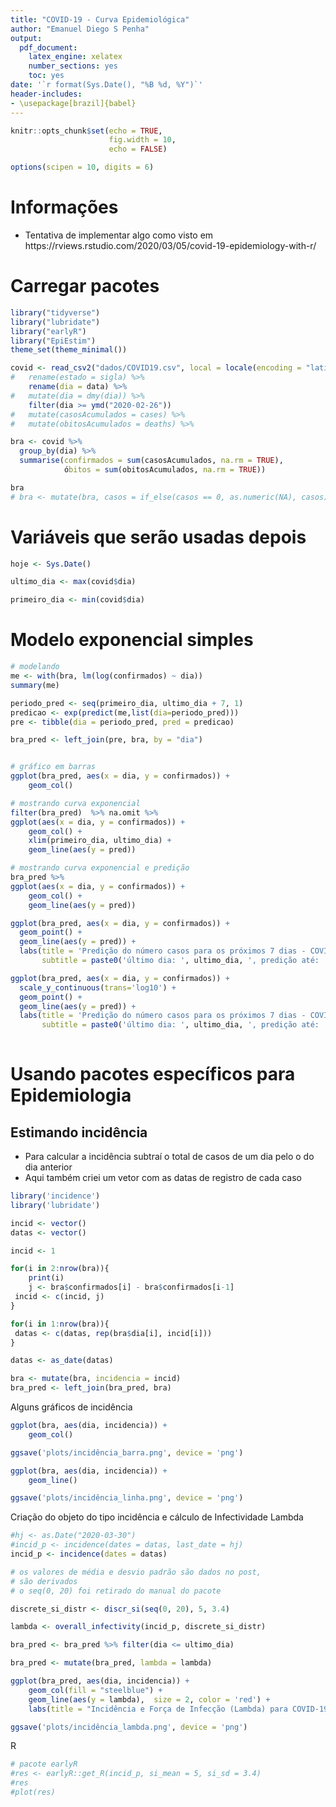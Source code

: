 ---
title: "COVID-19 - Curva Epidemiológica"
author: "Emanuel Diego S Penha"
output:
  pdf_document:
    latex_engine: xelatex
    number_sections: yes
    toc: yes
date: '`r format(Sys.Date(), "%B %d, %Y")`'
header-includes:
- \usepackage[brazil]{babel}
---

```{r setup, include=FALSE}
knitr::opts_chunk$set(echo = TRUE,
                      fig.width = 10,
                      echo = FALSE)

options(scipen = 10, digits = 6)
```

# Informações

- Tentativa de implementar algo como visto em 
https://rviews.rstudio.com/2020/03/05/covid-19-epidemiology-with-r/

# Carregar pacotes

```{r}
library("tidyverse")
library("lubridate")
library("earlyR")
library("EpiEstim")
theme_set(theme_minimal())

covid <- read_csv2("dados/COVID19.csv", local = locale(encoding = "latin1")) %>%
#	rename(estado = sigla) %>%
	rename(dia = data) %>%
#	mutate(dia = dmy(dia)) %>%
	filter(dia >= ymd("2020-02-26"))
#	mutate(casosAcumulados = cases) %>%
#	mutate(obitosAcumulados = deaths) %>%

bra <- covid %>%
  group_by(dia) %>%
  summarise(confirmados = sum(casosAcumulados, na.rm = TRUE),
            óbitos = sum(obitosAcumulados, na.rm = TRUE)) 

bra
# bra <- mutate(bra, casos = if_else(casos == 0, as.numeric(NA), casos)) 
```

# Variáveis que serão usadas depois
```{r}
hoje <- Sys.Date()

ultimo_dia <- max(covid$dia)

primeiro_dia <- min(covid$dia)

```

# Modelo exponencial simples

```{r}
# modelando
me <- with(bra, lm(log(confirmados) ~ dia))
summary(me)

periodo_pred <- seq(primeiro_dia, ultimo_dia + 7, 1)
predicao <- exp(predict(me,list(dia=periodo_pred)))
pre <- tibble(dia = periodo_pred, pred = predicao)

bra_pred <- left_join(pre, bra, by = "dia")


# gráfico em barras
ggplot(bra_pred, aes(x = dia, y = confirmados)) +
	geom_col() 

# mostrando curva exponencial 
filter(bra_pred)  %>% na.omit %>%
ggplot(aes(x = dia, y = confirmados)) +
	geom_col() +
	xlim(primeiro_dia, ultimo_dia) +
	geom_line(aes(y = pred))

# mostrando curva exponencial e predição
bra_pred %>%
ggplot(aes(x = dia, y = confirmados)) +
	geom_col() +
	geom_line(aes(y = pred))

ggplot(bra_pred, aes(x = dia, y = confirmados)) +
  geom_point() +
  geom_line(aes(y = pred)) + 
  labs(title = 'Predição do número casos para os próximos 7 dias - COVID-19',
       subtitle = paste0('último dia: ', ultimo_dia, ', predição até: ', ultimo_dia + 7) ) 

ggplot(bra_pred, aes(x = dia, y = confirmados)) +
  scale_y_continuous(trans='log10') + 
  geom_point() +
  geom_line(aes(y = pred)) + 
  labs(title = 'Predição do número casos para os próximos 7 dias - COVID-19',
       subtitle = paste0('último dia: ', ultimo_dia, ', predição até: ', ultimo_dia + 7) ) 
  

```

# Usando pacotes específicos para Epidemiologia


## Estimando incidência
- Para calcular a incidência subtraí o total de casos de um dia pelo o do dia anterior
- Aqui também criei um vetor com as datas de registro de cada caso

```{r}
library('incidence')
library('lubridate')

incid <- vector()
datas <- vector()

incid <- 1

for(i in 2:nrow(bra)){
	print(i)
	j <- bra$confirmados[i] - bra$confirmados[i-1]
 incid <- c(incid, j)
}

for(i in 1:nrow(bra)){
 datas <- c(datas, rep(bra$dia[i], incid[i]))
}

datas <- as_date(datas)

bra <- mutate(bra, incidencia = incid)
bra_pred <- left_join(bra_pred, bra)

```

Alguns gráficos de incidência


```{r}

ggplot(bra, aes(dia, incidencia)) + 
	geom_col() 

ggsave('plots/incidência_barra.png', device = 'png')

ggplot(bra, aes(dia, incidencia)) + 
	geom_line() 

ggsave('plots/incidência_linha.png', device = 'png')
```

Criação do objeto do tipo incidência e cálculo de Infectividade Lambda

```{r}
#hj <- as.Date("2020-03-30")
#incid_p <- incidence(dates = datas, last_date = hj)
incid_p <- incidence(dates = datas)

# os valores de média e desvio padrão são dados no post, 
# são derivados 
# o seq(0, 20) foi retirado do manual do pacote 

discrete_si_distr <- discr_si(seq(0, 20), 5, 3.4)

lambda <- overall_infectivity(incid_p, discrete_si_distr)

bra_pred <- bra_pred %>% filter(dia <= ultimo_dia)

bra_pred <- mutate(bra_pred, lambda = lambda) 

ggplot(bra_pred, aes(dia, incidencia)) +
	geom_col(fill = "steelblue") +
	geom_line(aes(y = lambda),  size = 2, color = 'red') +
	labs(title = "Incidência e Força de Infecção (Lambda) para COVID-19, Brasil")

ggsave('plots/incidência_lambda.png', device = 'png')

```

R

```{r}
# pacote earlyR
#res <- earlyR::get_R(incid_p, si_mean = 5, si_sd = 3.4)
#res
#plot(res)
```




